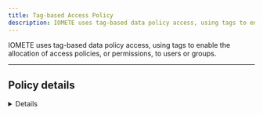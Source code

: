 ```yaml
---
title: Tag-based Access Policy
description: IOMETE uses tag-based data policy access, using tags to enable the allocation of access policies, or permissions, to users or groups.
---
```




IOMETE uses tag-based data policy access, using tags to enable the allocation of access policies, or permissions, to users or groups.

<hr />

## Policy details

<Details />

## Policy resources

**Tags:** Provide the relevant tag name that should be applied.

## Policy Conditions

IOMETE provides the following access conditions for managing fine-grained access control:

- **Allow conditions:** "Allow" is a positive permission that grants users or groups the explicit right to access a specific resource or perform particular actions. When a user or group is granted "Allow" permissions, they are explicitly permitted to perform the specified operations on the defined resource.
- **Exclude from Allow Conditions:** "Exclude from Allow" is a negative permission that can be used to exclude certain users or groups from an "Allow" policy. This means that even if a broader "Allow" rule exists, any user or group listed in the "Exclude from Allow" will be denied access, effectively overriding the broader permission.
- **Deny Conditions:** "Deny" is a negative permission that explicitly prohibits users or groups from accessing a resource or performing specific actions. When a user or group is listed in a "Deny" policy, they will be denied access, regardless of any "Allow" permissions that might exist.
- **Exclude from Deny Conditions:** "Exclude from Deny" is a positive permission that can be used to override a broader "Deny" rule. If a user or group is included in the "Exclude from Deny" list, they will be allowed access, even if there is a general "Deny" policy affecting other users or groups.

Each condition includes the following properties.

<table>
  <thead>
    <tr>
      <th style={{ whiteSpace: "nowrap" }}>Field</th>
      <th>Description</th>
    </tr>
  </thead>
  <tbody>
    <tr>
      <td style={{ whiteSpace: "nowrap" }}>Select Group</td>
      <td>
        Specify one or more <code>groups</code> for whom this policy should be applied. If no group is specified, you
        must provide a user.
      </td>
    </tr>
    <tr>
      <td style={{ whiteSpace: "nowrap" }}>Select User</td>
      <td>
        Specify one or more <code>users</code> for whom this policy should be applied. If no user is specified, you must
        provide a group.
      </td>
    </tr>
    <tr>
      <td style={{ whiteSpace: "nowrap" }}>Permissions</td>
      <td>
        Add or edit permissions: <code>Select</code> <code>Update</code> <code>Create</code> <code>Drop</code>{" "}
        <code>Alter</code> <code>Index</code> <code>Lock</code> <code>All</code> <code>ReplAdmin</code>{" "}
        <code>Service Admin</code> <code>Select/Deselect All</code>.
      </td>
    </tr>
  </tbody>
</table>

:::info
To add additional conditions, click on the `Add new condition` button. The conditions are evaluated in the order they appear in the policy. The top condition is applied first, followed by the second, third, and so on.

<p>
  Drag items from the left-side icon <DotsSixVertical size={20} className={styles.button} /> to reorder.
</p>
:::

## Tag-based Access Policy evaluation flow

![access policy-use-case](/img/security/tag-based-access-flow.png)

## Tag-based policy use cases

Tag-based policies use "tags" as labels for data like files or tables in a database. These tags classify data based on things like sensitivity or data type. Tag-based access policies then use these tags to create access rules.

Here's how it works:

1. **Tagging Data:** Data administrators or users label data with tags that describe their features. For instance, a financial dataset could have tags like "Confidential" and "Finance," while a marketing dataset might be tagged as "Public" and "Marketing."

2. **Defining Policies:** Access policies are then defined using these tags. Instead of specifying access control rules based on individual users or groups, policies are linked to tags. For instance, a policy might be set up to allow only users with the "Finance" tag to access data tagged as "Confidential."

3. **Dynamic Access Control:** When a user wants to access data, IOMETE checks if the user's tag matches the data's tag-based access rule. If they match, access is allowed. If not, access is blocked.

4. **Flexibility and Automation:** Tag-based access policies offer a more dynamic and flexible approach to access control. As data changes or new data assets are added, the tagging system can be adjusted, and the corresponding access policies will automatically apply without the need for constant policy updates.

Tag-based access policies improve data security, simplify access control, and ensure only authorized people can access sensitive information by using specific tags tied to data.
